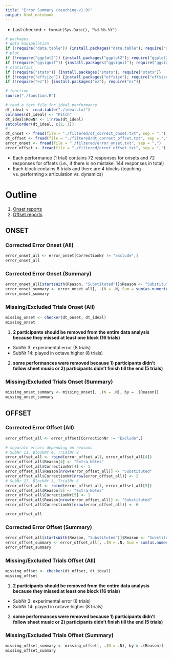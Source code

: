 ```yaml
---
title: "Error Summary (teaching-v1.0)"
output: html_notebook
---
```


- Last checked: `r format(Sys.Date(), "%d-%b-%Y")`

```r
# packages
# data manipulation
if (!require("data.table")) {install.packages("data.table"); require("data.table")}
# plot
if (!require("ggplot2")) {install.packages("ggplot2"); require("ggplot2")}
if (!require("ggsignif")) {install.packages("ggsignif"); require("ggsignif")}
# statistics
if (!require("stats")) {install.packages("stats"); require("stats")}
if (!require("effsize")) {install.packages("effsize"); require("effsize")}
if (!require("ez")) {install.packages("ez"); require("ez")}

# function
source("./function.R")

# read a text file for ideal performance
dt_ideal <- read.table("./ideal.txt")
colnames(dt_ideal) <- "Pitch"
dt_ideal$RowNr <- 1:nrow(dt_ideal)
setcolorder(dt_ideal, c(2, 1))
# 
dt_onset <- fread(file = "./filtered/dt_correct_onset.txt", sep = ",")
dt_offset <- fread(file = "./filtered/dt_correct_offset.txt", sep = ",")
error_onset <- fread(file = "./filtered/error_onset.txt", sep = ",")
error_offset <- fread(file = "./filtered/error_offset.txt", sep = ",")
```

- Each performance (1 trial) contains 72 responses for onsets and 72 responses for offsets (i.e., if there is no mistake, 144 responses in total)
- Each block contains 8 trials and there are 4 blocks (teaching vs. performing x articulation vs. dynamics)

# Outline
1. [Onset reports](#onset)
2. [Offset reports](#offset)

## ONSET
### Corrected Error Onset (All)
```r
error_onset_all <- error_onset[CorrectionNr != "Exclude",]
error_onset_all
```

### Corrected Error Onset (Summary)
```r
error_onset_all[startsWith(Reason, "Substituted")]$Reason <- "Substituted"
error_onset_summary <- error_onset_all[, .(N = .N, Sum = sum(as.numeric(CorrectionNr))), by = .(Reason)]
error_onset_summary
```

### Missing/Excluded Trials Onset (All)
```r
missing_onset <- checker(dt_onset, dt_ideal)
missing_onset
```

1. **2 participants should be removed from the entire data analysis because they missed at least one block (16 trials)**

- SubNr 3: experimental error (8 trials)
- SubNr 14: played in octave higher (8 trials)

2. **some performances were removed because 1) participants didn't follow sheet music or 2) participants didn't finish till the end (5 trials)**

### Missing/Excluded Trials Onset (Summary)
```r
missing_onset_summary <- missing_onset[, .(N = .N), by = .(Reason)]
missing_onset_summary
```

## OFFSET
### Corrected Error Offset (All)
```r
error_offset_all <- error_offset[CorrectionNr != "Exclude",]

# separate errors depending on reasons
# SubNr 11, BlockNr 4, TrialNr 8
error_offset_all <- rbind(error_offset_all, error_offset_all[4])
error_offset_all$Reason[4] <- "Extra Notes"
error_offset_all$CorrectionNr[4] <- 1
error_offset_all$Reason[nrow(error_offset_all)] <- "Substituted"
error_offset_all$CorrectionNr[nrow(error_offset_all)] <- 2
# SubNr 27, BlockNr 3, TrialNr 6
error_offset_all <- rbind(error_offset_all, error_offset_all[5])
error_offset_all$Reason[5] <- "Extra Notes"
error_offset_all$CorrectionNr[5] <- 1
error_offset_all$Reason[nrow(error_offset_all)] <- "Substituted"
error_offset_all$CorrectionNr[nrow(error_offset_all)] <- 6

error_offset_all
```

### Corrected Error Offset (Summary)
```r
error_offset_all[startsWith(Reason, "Substituted")]$Reason <- "Substituted"
error_offset_summary <- error_offset_all[, .(N = .N, Sum = sum(as.numeric(CorrectionNr))), by = .(Reason)]
error_offset_summary
```

### Missing/Excluded Trials Offset (All)
```r
missing_offset <- checker(dt_offset, dt_ideal)
missing_offset
```

1. **2 participants should be removed from the entire data analysis because they missed at least one block (16 trials)**

- SubNr 3: experimental error (8 trials)
- SubNr 14: played in octave higher (8 trials)

2. **some performances were removed because 1) participants didn't follow sheet music or 2) participants didn't finish till the end (5 trials)**

### Missing/Excluded Trials Offset (Summary)
```r
missing_offset_summary <- missing_offset[, .(N = .N), by = .(Reason)]
missing_offset_summary
```
